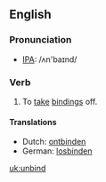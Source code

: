 ==English==
=== Pronunciation ===
*[[w:IPA|IPA]]: /ʌn'baɪnd/

=== Verb ===
{{irregverb|'''to unbind'''|'''[[unbinds]]'''|'''[[unbound]]'''|'''[[unbound]]'''|'''[[unbinding]]'''}}

# To [[take off|take]] [[binding]]s off.

==== Translations ====
*Dutch: [[ontbinden]]
*German: [[losbinden]]

[[uk:unbind]]